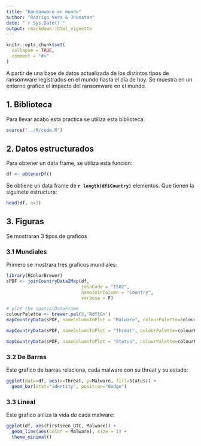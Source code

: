 ```yaml
---
title: "Ransomware en mundo"
author: "Rodrigo Vera & Jhonatan"
date: "`r Sys.Date()`"
output: rmarkdown::html_vignette
---
```


```r

knitr::opts_chunk$set(
  collapse = TRUE,
  comment = "#>"
)
```

A partir de una base de datos actualizada de los distintos tipos de ransomware registrados en el mundo hasta el día de hoy. Se muestra en un entorno grafico el impacto del ransomware en el mundo.

## 1. Biblioteca

Para llevar acabo esta practica se utiliza esta biblioteca:

```r
source("../R/code.R")
```

## 2. Datos estructurados

Para obtener un data frame, se utiliza esta funcion:

```r
df <- obtenerDf()
```

Se obtiene un data frame de **`r length(df$Country)`** elementos. Que tienen la siguinete estructura:

```r
head(df, n=3)
```

## 3. Figuras

Se mostraran 3 tipos de graficos

### 3.1	Mundiales

Primero se mostrara tres graficos mundiales:

```r
library(RColorBrewer)
sPDF <- joinCountryData2Map(df,
                            joinCode = "ISO2",
                            nameJoinColumn = "Country",
                            verbose = F)

# plot the spatialDataFrame
colourPalette <- brewer.pal(5,'RdYlGn')
mapCountryData(sPDF, nameColumnToPlot = "Malware", colourPalette=colourPalette, catMethod=c(0,20,40,60,80,100))
```

```r
mapCountryData(sPDF, nameColumnToPlot = "Threat", colourPalette=colourPalette, catMethod=c(0,20,40,60,80,100))
```

```r
mapCountryData(sPDF, nameColumnToPlot = "Status", colourPalette=colourPalette, catMethod=c(0,20,40,60,80,100))
```

### 3.2	De Barras

Este grafico de barras relaciona, cada malware con su threat y su estado:

```r
ggplot(data=df, aes(x=Threat, y=Malware, fill=Status)) + 
  geom_bar(stat="identity", position="dodge")
```

### 3.3 Lineal

Este grafico anliza la vida de cada malware:

```r
ggplot(df, aes(Firstseen_UTC, Malware)) + 
  geom_line(aes(color = Malware), size = 1) +
  theme_minimal()
```